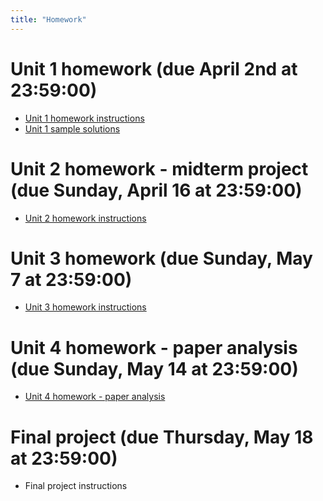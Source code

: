 ```yaml
---
title: "Homework"
---
```


# Unit 1 homework (due April 2nd at 23:59:00)

-   [Unit 1 homework instructions](homeworks/Unit 1 Homework/homework1.zip)
-   [Unit 1 sample solutions](homeworks/Unit 1 Homework/homework1.solutions.zip)

# Unit 2 homework - midterm project (due Sunday, April 16 at 23:59:00)

-   [Unit 2 homework instructions](homeworks/Unit 2 Homework - Midterm/midterm.zip)

# Unit 3 homework (due Sunday, May 7 at 23:59:00)

-  [Unit 3 homework instructions](homeworks/Unit 3 Homework/unit.3.homework.zip)

# Unit 4 homework - paper analysis (due Sunday, May 14 at 23:59:00)

-   [Unit 4 homework - paper analysis](homeworks/Unit 4 Homework - Paper Analysis/unit.4.homework.zip)

# Final project (due Thursday, May 18 at 23:59:00)

-   Final project instructions
